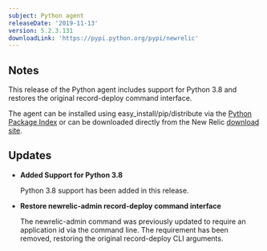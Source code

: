 ```yaml
---
subject: Python agent
releaseDate: '2019-11-13'
version: 5.2.3.131
downloadLink: 'https://pypi.python.org/pypi/newrelic'
---
```


## Notes

This release of the Python agent includes support for Python 3.8 and restores the original record-deploy command interface.

The agent can be installed using easy_install/pip/distribute via the [Python Package Index](https://pypi.python.org/pypi/newrelic) or can be downloaded directly from the New Relic [download site](https://download.newrelic.com/python_agent/release).

## Updates

* **Added Support for Python 3.8**

  Python 3.8 support has been added in this release.
* **Restore newrelic-admin record-deploy command interface**

  The newrelic-admin command was previously updated to require an application id via the command line. The requirement has been removed, restoring the original record-deploy CLI arguments.
